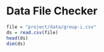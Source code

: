 Data File Checker
========================================================


```r
file = "project/data/group-i.csv"
ds = read.csv(file)
head(ds)
dim(ds)
```

